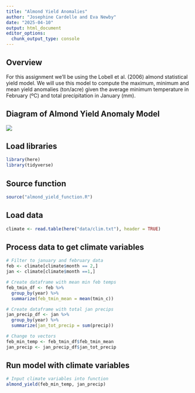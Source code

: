 ```yaml
---
title: "Almond Yield Anomalies"
author: "Josephine Cardelle and Eva Newby"
date: "2025-04-10"
output: html_document
editor_options: 
  chunk_output_type: console
---
```


## Overview

For this assignment we'll be using the Lobell et al. (2006) almond statistical yield model. We will use this model to compute the maximum, minimum and mean yield anomalies (ton/acre) given the average minimum temperature in February (ºC) and total precipitation in January (mm).

## Diagram of Almond Yield Anomaly Model

![](conceptual_almond_yield.png)

## Load libraries

```r
library(here)
library(tidyverse)
```

## Source function

```r
source("almond_yield_function.R")
```

## Load data

```r
climate <- read.table(here("data/clim.txt"), header = TRUE)
```

## Process data to get climate variables

```r
# Filter to january and february data
feb <- climate[climate$month == 2,]
jan <- climate[climate$month ==1,]

# Create dataframe with mean min feb temps
feb_tmin_df <- feb %>% 
  group_by(year) %>% 
  summarize(feb_tmin_mean = mean(tmin_c))

# Create dataframe with total jan precips
jan_precip_df <- jan %>% 
  group_by(year) %>% 
  summarize(jan_tot_precip = sum(precip))

# Change to vectors
feb_min_temp <- feb_tmin_df$feb_tmin_mean
jan_precip <- jan_precip_df$jan_tot_precip
```

## Run model with climate variables

```r
# Input climate variables into function
almond_yield(feb_min_temp, jan_precip)
```
